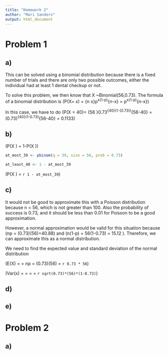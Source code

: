 ```yaml
---
title: "Homework 2"
author: "Mari Sanders"
output: html_document
---
```

# Problem 1 

## a) 

This can be solved using a binomial distribution because there is a fixed number of trials and there are only two possible outcomes, either the individual had at least 1 dental checkup or not. 

To solve this problem, we then know that X ~Binomial(56,0.73). 
The formula of a binomial distribution is \(P(X= x) = {n \choose x}p^x(1-p)^{n-x} = \frac{n!}{x!(n-x)!}p^x(1-p)^{n-x}\)

In this case, we have to do 
\(P(X = 40)= {56 \choose 40}0.73^{40}(1-(0.73))^{56-40} = \frac{56!}{40!(56-40)!}(0.73)^{40}(1-0.73)^{56-40} = 0.1133\)

## b) 

\(P(X \geq 40) = 1-P(X \leq 39)\)

```r
at_most_39 <- pbinom(q = 39, size = 56, prob = 0.73)

at_least_40 <- 1 - at_most_39
```

\(P(X \geq 40) = `r 1 - at_most_39`\)

## c)

It would not be good to approximate this with a Poisson distribution because n = 56, which is not greater than 100. Also the probability of success is 0.73, and it should be less than 0.01 for Poisson to be a good approximation. 

However, a normal approximation would be valid for this situation because \(np = (0.73)(56)=40.88\geq 10\) and \(n(1-p) = 56(1-0.73) = 15.12 \geq 10\). Therefore, we can approximate this as a normal distribution. 

We need to find the expected value and standard deviation of the normal distribution 

\(E(X) = \mu = np = (0.73)(56) = `r 0.73 * 56`\)

\(Var(x) = \sigma = \sqrt{np(1-p)} = \sqrt{(0.73)(56)(1-0.73)} = `r sqrt(0.73)*(56)*(1-0.73)`\) 




## d)

## e)


# Problem 2 

## a) 



```r

```


